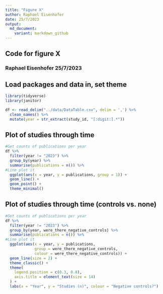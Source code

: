 ---
title: "Figure X"
author: Raphael Eisenhofer
date: 25/7/2023
output:
  md_document:
    variant: markdown_github
---

## Code for figure X

### Raphael Eisenhofer 25/7/2023

## Load packages and data in, set theme
```{r message = FALSE}
library(tidyverse)
library(janitor)

df <- read_delim("../data/DataTable.csv", delim = ',') %>%
  clean_names() %>%
  mutate(year = str_extract(study_id, "[:digit:].*"))

```


## Plot of studies through time
```{r}
#Get counts of publications per year
df %>%
  filter(year != "2023") %>%
  group_by(year) %>%
  summarise(publications = n()) %>%
#Line plot it
  ggplot(aes(x = year, y = publications, group = 1)) +
  geom_line() +
  geom_point() +
  theme_minimal()

```
## Plot of studies through time (controls vs. none)
```{r}
#Get counts of publications per year
df %>%
  filter(year != "2023") %>%
  group_by(year, were_there_negative_controls) %>%
  summarise(publications = n()) %>%
#Line plot it
  ggplot(aes(x = year, y = publications, 
             group = were_there_negative_controls, 
             colour = were_there_negative_controls)) +
  geom_line(size = 2) +
  theme_classic() +
  theme(
    legend.position = c(0.3, 0.8),
    axis.title = element_text(size = 14)
  ) +
  labs(x = "Year", y = "Studies (n)", colour = "Negative controls?")

```
